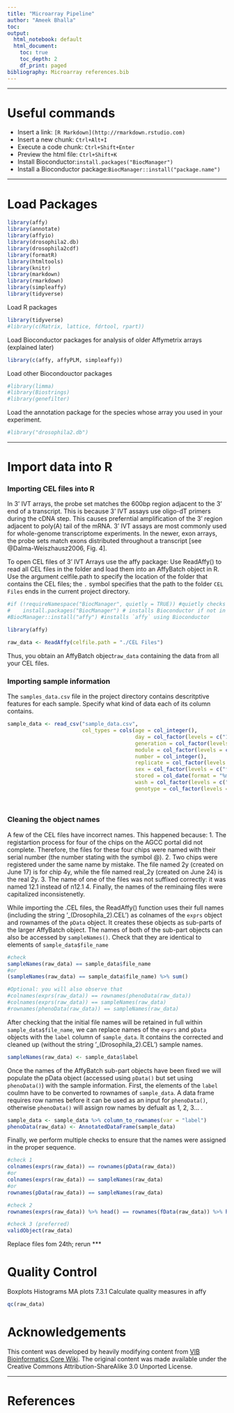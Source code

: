 ```yaml
---
title: "Microarray Pipeline"
author: "Ameek Bhalla"
toc: 
output:
  html_notebook: default
  html_document:
    toc: true
    toc_depth: 2
    df_print: paged
bibliography: Microarray references.bib
---
```


***

# Useful commands

* Insert a link: `[R Markdown](http://rmarkdown.rstudio.com)`
* Insert a new chunk: `Ctrl+Alt+I`
* Execute a code chunk: `Ctrl+Shift+Enter`
* Preview the html file: `Ctrl+Shift+K`
* Install Bioconductor:`install.packages("BiocManager")`
* Install a Bioconductor package:`BiocManager::install("package.name")`

***

# Load Packages

```r
library(affy)
library(annotate)
library(affyio)
library(drosophila2.db)
library(drosophila2cdf)
library(formatR)
library(htmltools)
library(knitr)
library(markdown)
library(rmarkdown)
library(simpleaffy)
library(tidyverse)
```



Load R packages
```r
library(tidyverse)
#library(c(Matrix, lattice, fdrtool, rpart))
```

Load Bioconductor packages for analysis of older Affymetrix arrays (explained later)
```r
library(c(affy, affyPLM, simpleaffy))
```

Load other Biocondouctor packages
```r
#library(limma)
#library(Biostrings)
#library(genefilter)
```

Load the annotation package for the species whose array you used in your experiment.
```r
#library("drosophila2.db")
```

***

# Import data into R

### Importing CEL files into R

In 3' IVT arrays, the probe set matches the 600bp region adjacent to the 3' end of a transcript. This is because 3' IVT assays use oligo-dT primers during the cDNA step. This causes preferntial amplification of the 3' region adjacent to poly(A) tail of the mRNA. 3' IVT assays are most commonly used for whole-genome transcriptome experiments. In the newer, exon arrays, the probe sets match exons distributed throughout a transcript [see @Dalma-Weiszhausz2006, Fig. 4].

To open CEL files of 3' IVT Arrays use the affy package:
Use ReadAffy() to read all CEL files in the folder and load them into an AffyBatch object in R. Use the argument celfile.path to specify the location of the folder that contains the CEL files; the `.` symbol specifies that the path to the folder `CEL Files` ends in the current project directory. 

```r
#if (!requireNamespace("BiocManager", quietly = TRUE)) #quietly checks if Bioconductor is already installed
#    install.packages("BiocManager") # installs Bioconductor if not in Namespace
#BiocManager::install("affy") #installs `affy` using Bioconductor

library(affy)

raw_data <- ReadAffy(celfile.path = "./CEL Files")
```
Thus, you obtain an AffyBatch object`raw_data` containing the data from all your CEL files. 

### Importing sample information

The `samples_data.csv` file in the project directory contains descritptive features for each sample. Specify what kind of data each of its column contains. 

```r
sample_data <- read_csv("sample_data.csv", 
                        col_types = cols(age = col_integer(), 
                                         day = col_factor(levels = c("1", "2", "3", "4", "5", "6")), 
                                         generation = col_factor(levels = c("F-1", "F0 + F1", "F2", "F3")), 
                                         module = col_factor(levels = c("1", "2", "3", "4")),
                                         number = col_integer(), 
                                         replicate = col_factor(levels = c("L3", "L4", "L5", "L7", "L8", "L9", "L10")), 
                                         sex = col_factor(levels = c("female", "male")),
                                         stored = col_date(format = "%m/%d/%Y"),
                                         wash = col_factor(levels = c("1", "2", "3", "4")),
                                         genotype = col_factor(levels = c("test", "control", "w1118", "rpr/cyo; dilp3/ser", 
                                                                          "cyo/+; ser/+", "rpr/+; dilp3/+", "cyo/+; dilp3/+", 
                                                                          "rpr/+; ser/+"))))
```


### Cleaning the object names

A few of the CEL files have incorrect names. This happened because:
1. The registartion process for four of the chips on the AGCC portal did not complete. Therefore, the files for these four chips were named with their serial number (the number stating with the symbol @).
2. Two chips were registered under the same name by mistake. The file named 2y (created on June 17) is for chip 4y, while the file named real_2y (created on June 24) is the real 2y.
3. The name of one of the files was not suffixed correctly: it was named 12.1 instead of n12.1
4. Finally, the names of the reminaing files were capitalized inconsistenetly.

While importing the .CEL files, the ReadAffy() function uses their full names (including the string '_(Drosophila_2).CEL') as colnames of the `exprs` object and rownames of the `pData` object. It creates these objects as sub-parts of the larger AffyBatch object. The names of both of the sub-part objects can also be accessed by `sampleNames()`. Check that they are identical to elements of `sample_data$file_name`

```r
#check
sampleNames(raw_data) == sample_data$file_name
#or
(sampleNames(raw_data) == sample_data$file_name) %>% sum()
```

```r
#Optional: you will also observe that
#colnames(exprs(raw_data)) == rownames(phenoData(raw_data))
#colnames(exprs(raw_data)) == sampleNames(raw_data)
#rownames(phenoData(raw_data)) == sampleNames(raw_data)
```

After checking that the initial file names will be retained in full within `sample_data$file_name`, we can replace names of the `exprs` and `pData` objects with the `label` column of `sample_data`. It contains the corrected and cleaned up (without the string '_(Drosophila_2).CEL') sample names.

```r
sampleNames(raw_data) <- sample_data$label
```

Once the names of the AffyBatch sub-part objects have been fixed we will populate the pData object (accessed  using `pData()` but set using `phenoData()`) with the sample information. First, the elements of the `label` coulmn have to be converted to rownames of `sample_data`. A data frame requires row names before it can be used as an input for `phenoData()`, otherwise `phenoData()` will assign row names by defualt as 1, 2, 3... .

```r
sample_data <- sample_data %>% column_to_rownames(var = "label")
phenoData(raw_data) <- AnnotatedDataFrame(sample_data)
```


Finally, we perform multiple checks to ensure that the names were assigned in the proper sequence.
```r
#check 1
colnames(exprs(raw_data)) == rownames(pData(raw_data))
#or
colnames(exprs(raw_data)) == sampleNames(raw_data)
#or
rownames(pData(raw_data)) == sampleNames(raw_data)

#check 2
rownames(exprs(raw_data)) %>% head() == rownames(fData(raw_data)) %>% head()

#check 3 (preferred)
validObject(raw_data)
```


Replace files fom 24th; rerun
***

# Quality Control
Boxplots
Histograms
MA plots
7.3.1 Calculate quality measures in affy
```r
qc(raw_data)
```

# Acknowledgements


This content was developed by heavily modifying content from [VIB Bioinformatics Core Wiki](https://wiki.bits.vib.be/index.php/Analyze_your_own_microarray_data_in_R/Bioconductor). The original content was made available under the Creative Commons Attribution-ShareAlike 3.0 Unported License.

***

# References


